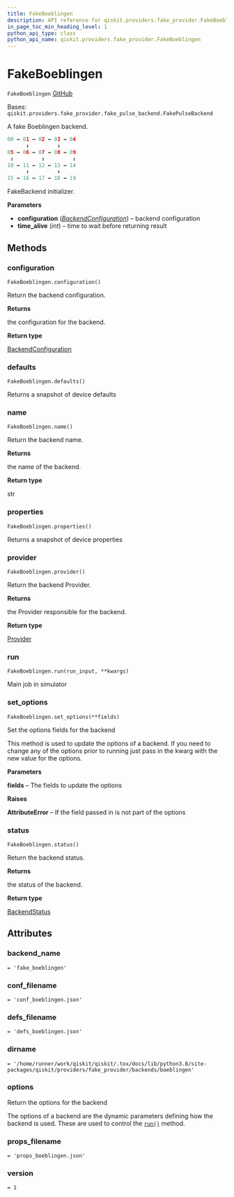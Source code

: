```yaml
---
title: FakeBoeblingen
description: API reference for qiskit.providers.fake_provider.FakeBoeblingen
in_page_toc_min_heading_level: 1
python_api_type: class
python_api_name: qiskit.providers.fake_provider.FakeBoeblingen
---
```


# FakeBoeblingen

<span id="qiskit.providers.fake_provider.FakeBoeblingen" />

`FakeBoeblingen` [GitHub](https://github.com/qiskit/qiskit/tree/stable/0.22/qiskit/providers/fake_provider/backends/boeblingen/fake_boeblingen.py "view source code")

Bases: `qiskit.providers.fake_provider.fake_pulse_backend.FakePulseBackend`

A fake Boeblingen backend.

```python
00 ↔ 01 ↔ 02 ↔ 03 ↔ 04
      ↕         ↕
05 ↔ 06 ↔ 07 ↔ 08 ↔ 09
 ↕         ↕         ↕
10 ↔ 11 ↔ 12 ↔ 13 ↔ 14
      ↕         ↕
15 ↔ 16 ↔ 17 ↔ 18 ↔ 19
```

FakeBackend initializer.

**Parameters**

*   **configuration** ([*BackendConfiguration*](qiskit.providers.models.BackendConfiguration "qiskit.providers.models.BackendConfiguration")) – backend configuration
*   **time\_alive** (*int*) – time to wait before returning result

## Methods

### configuration

<span id="qiskit.providers.fake_provider.FakeBoeblingen.configuration" />

`FakeBoeblingen.configuration()`

Return the backend configuration.

**Returns**

the configuration for the backend.

**Return type**

[BackendConfiguration](qiskit.providers.models.BackendConfiguration "qiskit.providers.models.BackendConfiguration")

### defaults

<span id="qiskit.providers.fake_provider.FakeBoeblingen.defaults" />

`FakeBoeblingen.defaults()`

Returns a snapshot of device defaults

### name

<span id="qiskit.providers.fake_provider.FakeBoeblingen.name" />

`FakeBoeblingen.name()`

Return the backend name.

**Returns**

the name of the backend.

**Return type**

str

### properties

<span id="qiskit.providers.fake_provider.FakeBoeblingen.properties" />

`FakeBoeblingen.properties()`

Returns a snapshot of device properties

### provider

<span id="qiskit.providers.fake_provider.FakeBoeblingen.provider" />

`FakeBoeblingen.provider()`

Return the backend Provider.

**Returns**

the Provider responsible for the backend.

**Return type**

[Provider](qiskit.providers.Provider "qiskit.providers.Provider")

### run

<span id="qiskit.providers.fake_provider.FakeBoeblingen.run" />

`FakeBoeblingen.run(run_input, **kwargs)`

Main job in simulator

### set\_options

<span id="qiskit.providers.fake_provider.FakeBoeblingen.set_options" />

`FakeBoeblingen.set_options(**fields)`

Set the options fields for the backend

This method is used to update the options of a backend. If you need to change any of the options prior to running just pass in the kwarg with the new value for the options.

**Parameters**

**fields** – The fields to update the options

**Raises**

**AttributeError** – If the field passed in is not part of the options

### status

<span id="qiskit.providers.fake_provider.FakeBoeblingen.status" />

`FakeBoeblingen.status()`

Return the backend status.

**Returns**

the status of the backend.

**Return type**

[BackendStatus](qiskit.providers.models.BackendStatus "qiskit.providers.models.BackendStatus")

## Attributes

<span id="qiskit.providers.fake_provider.FakeBoeblingen.backend_name" />

### backend\_name

`= 'fake_boeblingen'`

<span id="qiskit.providers.fake_provider.FakeBoeblingen.conf_filename" />

### conf\_filename

`= 'conf_boeblingen.json'`

<span id="qiskit.providers.fake_provider.FakeBoeblingen.defs_filename" />

### defs\_filename

`= 'defs_boeblingen.json'`

<span id="qiskit.providers.fake_provider.FakeBoeblingen.dirname" />

### dirname

`= '/home/runner/work/qiskit/qiskit/.tox/docs/lib/python3.8/site-packages/qiskit/providers/fake_provider/backends/boeblingen'`

<span id="qiskit.providers.fake_provider.FakeBoeblingen.options" />

### options

Return the options for the backend

The options of a backend are the dynamic parameters defining how the backend is used. These are used to control the [`run()`](qiskit.providers.fake_provider.FakeBoeblingen#run "qiskit.providers.fake_provider.FakeBoeblingen.run") method.

<span id="qiskit.providers.fake_provider.FakeBoeblingen.props_filename" />

### props\_filename

`= 'props_boeblingen.json'`

<span id="qiskit.providers.fake_provider.FakeBoeblingen.version" />

### version

`= 1`

